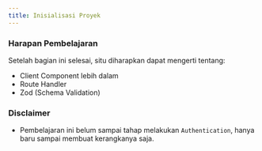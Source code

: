 ```yaml
---
title: Inisialisasi Proyek
---
```


### Harapan Pembelajaran

Setelah bagian ini selesai, situ diharapkan dapat mengerti tentang:

- Client Component lebih dalam
- Route Handler
- Zod (Schema Validation)

### Disclaimer

- Pembelajaran ini belum sampai tahap melakukan `Authentication`, hanya baru sampai membuat kerangkanya saja.


